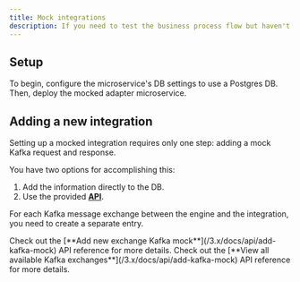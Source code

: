 ```yaml
---
title: Mock integrations
description: If you need to test the business process flow but haven't completed all integrations, you can still do so by utilizing the mock integrations server included in the platform.
---
```


## Setup

To begin, configure the microservice's DB settings to use a Postgres DB. Then, deploy the mocked adapter microservice.

## Adding a new integration

Setting up a mocked integration requires only one step: adding a mock Kafka request and response.

You have two options for accomplishing this:

1. Add the information directly to the DB.
2. Use the provided [**API**](/3.x/docs/api/add-kafka-mock).

For each Kafka message exchange between the engine and the integration, you need to create a separate entry.

<Check>
  Check out the [**Add new exchange Kafka mock**](/3.x/docs/api/add-kafka-mock) API reference for more details.
</Check>

<Check>
  Check out the [**View all available Kafka exchanges**](/3.x/docs/api/add-kafka-mock) API reference for more details.
</Check>
